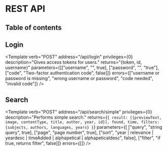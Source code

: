 
# REST API

## Table of contents
<TableOfContents />

## Login
<Template verb="POST" address="/api/login" privileges={0}
    description="Gives access tokens for users."
    returns="{token, id, username}"
    parameters={[["username", "", true], ["password", "", "true"], ["code", "Two-factor authentication code", false]]}
    errors={["username or password is missing", "wrong username or password", "code needed", "invalid code"]} />

## Search
<Template verb="POST" address="/api/search/simple" privileges={0}
    description="Performs simple search."
    returns={`{
    result: [{previewText, image, contentType, title, author, year, id}],
    found,
    time,
    filters: {subjects, authors, languages, years}
}`}
    parameters={[
        ["query", "string query", true],
        ["page", "page number", true],
        ["sort", "year | relevance | yeardesc | timeAdded | alphapetical | alphapeticaldesc", false],
        ["filter", "if true, returns filter", false]]}
    errors={[]} />

<Template verb="POST" address="/api/search/advanced" privileges={0}
    description="Works the same like the previous but parameter query will be presented on the next page of documentation."
    parameters={[]}
    errors={[]}
    />


## Records
<Template verb="GET" address="/api/record/:id" privileges={1}
    description="Gets the record."
    returns="The record"
    parameters={[]}
    errors={[]} />

<Template verb="POST" address="/api/record" privileges={2}
    description="Creates a record with given marc21 data."
    returns="The saved record"
    parameters={[["type", "must be 'marc21'", true], ["data", "marc21 data", true]]}
    errors={["type or data is missing", "invalid marc21 data"]} />

<Template verb="PUT" address="/api/record/:id" privileges={2}
    description="Updates the record with given marc21 data."
    returns="The updated record"
    parameters={[["type", "must be 'marc21'", true], ["data", "marc21 data", true]]}
    errors={["type or data is missing", "invalid marc21 data"]} />

<Template verb="DELETE" address="/api/record/:id" privileges={2}
    description="Removes the record."
    parameters={[]}
    errors={[]} />


## Items
<Template verb="POST" address="/api/item" privileges={2}
    description="Creates a new item"
    return="The new item"
    parameters={[
        ["barcode", "", true],
        ["record", "record id", true],
        ["location", "location id", true],
        ["loantype", "loantype id", true],
        ["state", "not in use | loaned | not loaned | broken | placed a hold | other", true],
        ["shelfLocation", "string", true]
    ]}
    errors={["barcode or record or location or loantype or state or shelfLocation is missing"]} />

<Template verb="PUT" address="/api/item/:id" privileges={2}
    description="Updates the item."
    return="The updated item"
    parameters={[
        ["record", "record id", true],
        ["location", "location id", true],
        ["loantype", "loantype id", true],
        ["state", "not in use | loaned | not loaned | broken | placed a hold | other", true],
        ["note", "string", true],
        ["shelfLocation", "string", true]
    ]}
    errors={["location or loantype or state or note or shelfLocation is missing"]} />

<Template verb="DELETE" address="/api/item/:id" privileges={2}
    description="Removes the item."
    parameters={[]}
    errors={[]} />

<Template verb="POST" address="/api/item/search" privileges={2}
    description="Searches items with barcode"
    returns="Item that has the given barcode"
    parameters={[["barcode", "", true]]}
    errors={["barcode is missing"]} />

## Loantypes
<Template verb="GET" address="/api/loantype" privileges={0}
    description="Gets all the loantypes."
    returns="List of loantypes"
    parameters={[]}
    errors={[]} />

<Template verb="POST" address="/api/loantype" privileges={2}
    description="Creates a new loantype."
    returns="The new loantype"
    parameters={[
        ["name", "string", true],
        ["canBePlacedAHold", "boolean", true],
        ["canBeLoanes", "boolean", true],
        ["renewTimes", "number", true],
        ["loanTime", "number", true],
    ]}
    errors={["name or canBePlacedAHold or canBeLoaned or renewTimes or loanTime is missing"]} />

<Template verb="PUT" address="/api/loantype/:id" privileges={2}
    description="Updates the loantype."
    returns="The updated loantype"
    parameters={[
        ["name", "string", true],
        ["canBePlacedAHold", "boolean", true],
        ["canBeLoanes", "boolean", true],
        ["renewTimes", "number", true],
        ["loanTime", "number", true],
    ]}
    errors={["name or canBePlacedAHold or canBeLoaned or renewTimes or loanTime is missing"]} />

<Template verb="DELETE" address="/api/loantype/:id" privileges={2}
    description="Removes the loantype."
    parameters={[]}
    errors={["there are items that using this loantype"]} />

## Notes
<Template verb="GET" address="/api/note" privileges={2}
    description="Gets all the notes."
    returns="List of notes"
    parameters={[]}
    errors={[]} />

<Template verb="GET" address="/api/note/last" privileges={0}
    description="Gets five latest notes."
    returns="List of notes"
    parameters={[]}
    errors={[]} />

<Template verb="POST" address="/api/note/" privileges={2}
    description="Creates a new note."
    returns="The new note"
    parameters={[["title", "", true], ["content", "", true]]}
    errors={["title or content missing"]} />

<Template verb="PUT" address="/api/note/:id" privileges={2}
    description="Updates the note."
    returns="The updated note"
    parameters={[["title", "", true], ["content", "", true]]}
    errors={["title or content missing"]} />

<Template verb="DELETE" address="/api/note/:id" privileges={2}
    description="Deletes the note."
    parameters={[]}
    errors={[]} /> 

## Locations
<Template verb="GET" address="/api/location" privileges={0}
    description="Gets all the locations."
    returns="List of locations"
    parameters={[]}
    errors={[]} />

<Template verb="POST" address="/api/location" privileges={2}
    description="Creates a new location."
    returns="The new location"
    parameters={[["name", "", true]]}
    errors={["name is missing"]} />

<Template verb="PUT" address="/api/location/:id" privileges={2}
    description="Updates the location."
    returns="The updated location"
    parameters={[["name", "", true]]}
    errors={["name is missing"]} />

<Template verb="DELETE" address="/api/location/:id" privileges={2}
    description="Deletes the location."
    parameters={[]}
    errors={["there are items using this location"]} /> 

## Users (rest)
<Template verb="GET" address="/api/user/:id" privileges={2}
    description="Gets the user."
    returns="The user"
    parameters={[]}
    errors={[]} /> 

<Template verb="POST" address="/api/user" privileges={2}
    description="Creates a new user."
    returns="The created user"
    parameters={[["name", "string", true], ["username", "string", true], ["password", "at least 10 characters, string", true], ["barcode", "string", true]]}
    errors={["name or username or staff or password or barcode is missing", "name or username or password or barcode is missing"]} /> 

<Template verb="PUT" address="/api/user/:id" privileges={2}
    description="Updates the user."
    returns="The Updated user."
    parameters={[["name", "string", false], ["username", "string", false], ["password", "at least 10 characters, string", false], ["barcode", "string", false]]}
    errors={["password too short"]} /> 

<Template verb="DELETE" address="/api/user/:id" privileges={2}
    description="Deletes the user."
    parameters={[]}
    errors={["user have active loans"]} />

<Template verb="POST" address="/api/user/search" privileges={2}
    description="Searches users with name or barcode."
    returns="One user that matches"
    parameters={[["barcode", "", false], ["name", "", false]]}
    errors={["barcode and name missing"]} />

## Shelves
<Template verb="POST" address="/api/shelf" privileges={1}
    description="Creates a new shelf."
    returns="Saved shelf"
    parameters={[["name", "", true], ["description", "", true], ["public", "", true]]}
    errors={["name or public is missing"]} />

<Template verb="GET" address="/api/shelf/:id" privileges={0}
    description="Gets the shelf."
    parameters={[]}
    errors={[]} />

<Template verb="PUT" address="/api/shelf/:id" privileges={3}
    description="Updates the shelf title, description or publicity."
    returns="Updated shelf"
    parameters={[["name", "", false], ["description", "", false], ["public", "", false]]}
    errors={[]} />

<Template verb="DELETE" address="/api/shelf/:id" privileges={3}
    description="Removes the shelf."
    parameters={[]}
    errors={[]} />

<Template verb="POST" address="/api/shelf/:id/shelve" privileges={4}
    description="Adds a record to the shelf."
    returns="{record: { id, title }, note}"
    parameters={[["record", "record id", true], ["note", "", false]]}
    errors={["record is missing", "record has already been added to this shelf", "record does not exist"]} />

<Template verb="DELETE" address="/api/shelf/:id/shelve" privileges={4}
    description="Removed a record from the shelf."
    parameters={[["record", "record id", true]]}
    errors={["record is missing"]} />

<Template verb="PUT" address="/api/shelf/:id/shelve" privileges={4}
    description="Updated the note attatched to a record in the shelf."
    parameters={[["record", "record id", true], ["note", "note", true]]}
    errors={["record or note is missing"]} />

<Template verb="POST" address="/api/shelf/:id/share" privileges={3}
    description="Shares the shelf with someone."
    returns="{id, username, name}"
    parameters={[["username", "", true]]}
    errors={["username is missing", "user does not exist", "already shared with this user", "cannot share with the author"]} />

<Template verb="DELETE" address="/api/shelf/:id/share" privileges={3}
    description="Unshares the shelf with someone."
    parameters={[["username", "", true]]}
    errors={["username is missing", "user not found"]} />

## Users (me)
<Template verb="POST" address="/api/user/me" privileges={1}
    description="Gets loans and information of the logged-in user"
    returns="User loans and information"
    parameters={[]}
    errors={[]} />

<Template verb="PUT" address="/api/user/me" privileges={1}
    description="Updates information of the logged-in user"
    returns="Loans and updated user information"
    parameters={[
        ["oldPAssword", "the current password of the user", true],
        ["name", "the new name of the user", false],
        ["password", "the new password of the user", false],
        ["tfa", "is two-factor authentication enabled (true | false)", false]
    ]}
    errors={["name and password and tfa are missing", "oldPassword is missing", "wrong oldPassword", "tfa must be true or false", "password too short"]} />

## Statistics
<Template verb="POST" address="/api/statistics/total" privileges={2}
    description="Returns total count of users, records and items."
    returns="{records, users, items}"
    parameters={[]}
    errors={[]} />

<Template verb="POST" address="/api/statistics/totalLoans" privileges={2}
    description="Returns total loan and item counts of all locations."
    returns="[[0:name, 1:totalLoans, 2:itemCount]]"
    parameters={[]}
    errors={[]} />

<Template verb="POST" address="/api/statistics/notLoanedSince" privileges={2}
    description="Returns items nobody has loaned since the given date."
    returns="[[0:item barcode, 1:record title, 2:record author]]"
    parameters={[["location", "location id", true], ["date", "", true]]}
    errors={["location or date is missing"]} />

## Circulation
<Template verb="POST" address="/api/circulation/loan" privileges={2}
    description="Loans the given item to the given user."
    returns="Updated user and update item document"
    parameters={[["user", "user id", true], ["item", "item id", "true"]]}
    errors={["user or item is missing", "user does not exist", "item does not exist", "item cannot be loaned because of loantype", "item has already been loaned", "user has already loaned this item"]} />

<Template verb="POST" address="/api/circulation/return" privileges={2}
    description="Returns the given item."
    parameters={[["item", "item id", "true"]]}
    errors={["item is missing", "item does not exist", "item has not been loaned"]} />

<Template verb="POST" address="/api/circulation/renew" privileges={1}
    description="Renews the loan of the given item."
    returns="{id: itemId, dueDate}"
    parameters={[["item", "item id", "true"]]}
    errors={["renewTimes exeeded", "you cannot renew this loan"]} />